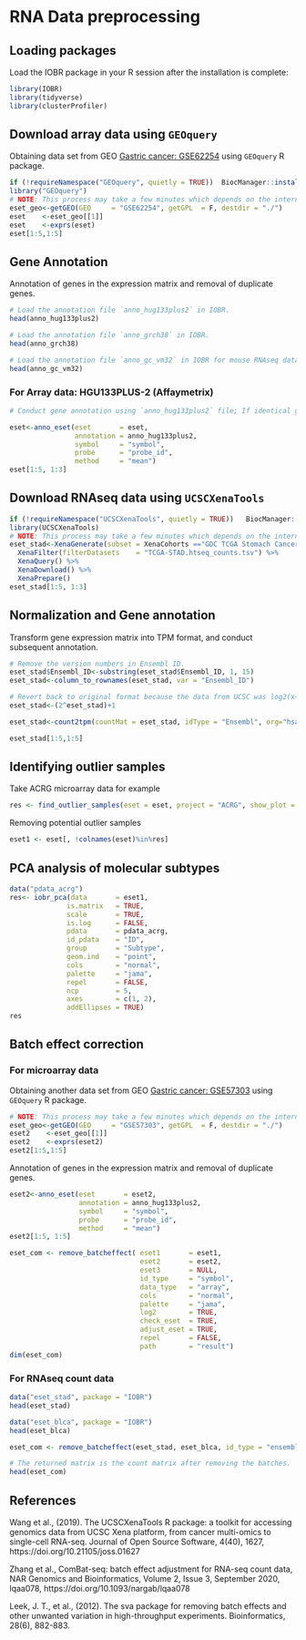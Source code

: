 
# **RNA Data preprocessing**
## Loading packages

Load the IOBR package in your R session after the installation is complete:
```r
library(IOBR)
library(tidyverse)
library(clusterProfiler)
```

## Download array data using `GEOquery`
Obtaining data set from GEO [Gastric cancer: GSE62254](https://pubmed.ncbi.nlm.nih.gov/25894828/) using `GEOquery` R package.
```r
if (!requireNamespace("GEOquery", quietly = TRUE))  BiocManager::install("GEOquery")
library("GEOquery")
# NOTE: This process may take a few minutes which depends on the internet connection speed. Please wait for its completion.
eset_geo<-getGEO(GEO     = "GSE62254", getGPL  = F, destdir = "./")
eset    <-eset_geo[[1]]
eset    <-exprs(eset)
eset[1:5,1:5]
```

## Gene Annotation

Annotation of genes in the expression matrix and removal of duplicate genes.
```r
# Load the annotation file `anno_hug133plus2` in IOBR.
head(anno_hug133plus2)

```

```r
# Load the annotation file `anno_grch38` in IOBR.
head(anno_grch38)

```

```r
# Load the annotation file `anno_gc_vm32` in IOBR for mouse RNAseq data
head(anno_gc_vm32)

```

### For Array data: HGU133PLUS-2 (Affaymetrix)
```r

# Conduct gene annotation using `anno_hug133plus2` file; If identical gene symbols exists, these genes would be ordered by the mean expression levels. The gene symbol with highest mean expression level is selected and remove others. 

eset<-anno_eset(eset       = eset,
                annotation = anno_hug133plus2,
                symbol     = "symbol",
                probe      = "probe_id",
                method     = "mean")
eset[1:5, 1:3]
```

## Download RNAseq data using `UCSCXenaTools`

```r
if (!requireNamespace("UCSCXenaTools", quietly = TRUE))   BiocManager::install("UCSCXenaTools")
library(UCSCXenaTools)
# NOTE: This process may take a few minutes which depends on the internet connection speed. Please wait for its completion.
eset_stad<-XenaGenerate(subset = XenaCohorts =="GDC TCGA Stomach Cancer (STAD)") %>% 
  XenaFilter(filterDatasets    = "TCGA-STAD.htseq_counts.tsv") %>% 
  XenaQuery() %>%
  XenaDownload() %>% 
  XenaPrepare()
eset_stad[1:5, 1:3]
```

## Normalization and Gene annotation
Transform gene expression matrix into TPM format, and conduct subsequent annotation. 
```r

# Remove the version numbers in Ensembl ID.
eset_stad$Ensembl_ID<-substring(eset_stad$Ensembl_ID, 1, 15)
eset_stad<-column_to_rownames(eset_stad, var = "Ensembl_ID")

# Revert back to original format because the data from UCSC was log2(x+1)transformed.
eset_stad<-(2^eset_stad)+1

eset_stad<-count2tpm(countMat = eset_stad, idType = "Ensembl", org="hsa", source = "local" )

eset_stad[1:5,1:5]
```

## Identifying outlier samples

Take ACRG microarray data for example
```r

res <- find_outlier_samples(eset = eset, project = "ACRG", show_plot = TRUE)
```

Removing potential outlier samples
```r
eset1 <- eset[, !colnames(eset)%in%res]
```

## PCA analysis of molecular subtypes

```r
data("pdata_acrg")
res<- iobr_pca(data       = eset1,
              is.matrix   = TRUE,
              scale       = TRUE,
              is.log      = FALSE,
              pdata       = pdata_acrg, 
              id_pdata    = "ID", 
              group       = "Subtype",
              geom.ind    = "point", 
              cols        = "normal",
              palette     = "jama", 
              repel       = FALSE,
              ncp         = 5,
              axes        = c(1, 2),
              addEllipses = TRUE)
res
```


## Batch effect correction

### For microarray data
Obtaining another data set from GEO [Gastric cancer: GSE57303](https://www.ncbi.nlm.nih.gov/pubmed/24935174/) using `GEOquery` R package.
```r
# NOTE: This process may take a few minutes which depends on the internet connection speed. Please wait for its completion.
eset_geo<-getGEO(GEO     = "GSE57303", getGPL  = F, destdir = "./")
eset2    <-eset_geo[[1]]
eset2    <-exprs(eset2)
eset2[1:5,1:5]
```

Annotation of genes in the expression matrix and removal of duplicate genes.
```r
eset2<-anno_eset(eset       = eset2,
                 annotation = anno_hug133plus2,
                 symbol     = "symbol",
                 probe      = "probe_id",
                 method     = "mean")
eset2[1:5, 1:5]
```


```r
eset_com <- remove_batcheffect( eset1       = eset1,  
                                eset2       = eset2,   
                                eset3       = NULL,
                                id_type     = "symbol",
                                data_type   = "array", 
                                cols        = "normal", 
                                palette     = "jama", 
                                log2        = TRUE, 
                                check_eset  = TRUE,
                                adjust_eset = TRUE,
                                repel       = FALSE,
                                path        = "result")
dim(eset_com)
```


### For RNAseq count data

```r

data("eset_stad", package = "IOBR")
head(eset_stad)

data("eset_blca", package = "IOBR")
head(eset_blca)

eset_com <- remove_batcheffect(eset_stad, eset_blca, id_type = "ensembl", data_type = "count")

# The returned matrix is the count matrix after removing the batches.
head(eset_com)
```

## References

Wang et al., (2019). The UCSCXenaTools R package: a toolkit for accessing genomics data from UCSC Xena platform, from cancer multi-omics to single-cell RNA-seq. Journal of Open Source Software, 4(40), 1627, https://doi.org/10.21105/joss.01627

Zhang et al., ComBat-seq: batch effect adjustment for RNA-seq count data, NAR Genomics and Bioinformatics, Volume 2, Issue 3, September 2020, lqaa078, https://doi.org/10.1093/nargab/lqaa078

Leek, J. T., et al., (2012). The sva package for removing batch effects and other unwanted variation in high-throughput experiments. Bioinformatics, 28(6), 882-883.



